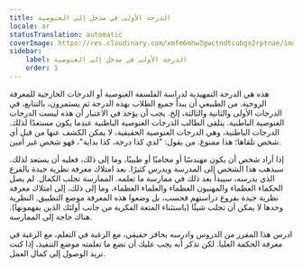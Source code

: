 ```yaml
---
title: الدرجة الأولى في مدخل إلى الغنوصية
locale: ar
statusTranslation: automatic
coverImage: https://res.cloudinary.com/xmfm6mhw3gwctndtcubgx2rptnae/image/upload/v1741354450/small_cover_introduccion_a_la_gnosis_57a3fc8d72.webp
sidebar:
    label: الدرجة الأولى في مدخل إلى الغنوصية
    order: 1
---
```

هذه هي الدرجة التمهيدية لدراسة الفلسفة الغنوصية أو الدرجات الخارجية للمعرفة الروحية. من الطبيعي أن يبدأ جميع الطلاب بهذه الدرجة ثم يستمرون، بالتتابع، في الدرجات الأولى والثانية والثالثة، إلخ. يجب أن يؤخذ في الاعتبار أن هذه ليست الدرجات الغنوصية الباطنية. يتلقى الطالب الدرجات الغنوصية الباطنية عندما يكون مستعدًا لذلك. الدرجات الباطنية، وهي الدرجات الغنوصية الحقيقية، لا يمكن الكشف عنها من قبل أي شخص تلقاها؛ هذا ممنوع. من يقول: "لدي كذا درجة، كذا بداية"، فهو شخص غير أمين.

إذا أراد شخص أن يكون مهندسًا أو محاميًا أو طبيبًا، وما إلى ذلك، فعليه أن يستعد لذلك. سيذهب هذا الشخص إلى المدرسة ويدرس كثيرًا. بعد امتلاك معرفة نظرية جيدة بالفرع الذي يدرسه، سيبدأ بعد ذلك في ممارسة ما تعلمه. الممارسة تجلب الكمال. لم يصل الحكماء العظماء والمهنيون العظماء والعلماء العظماء، وما إلى ذلك، إلى امتلاك معرفة نظرية جيدة بفروع دراستهم فحسب، بل وضعوا هذه المعرفة موضع التطبيق. النظرية وحدها لا يمكن أن تجلب شيئًا (باستثناء المتعة الفكرية من جانب أولئك الذين يفهمونها). هناك حاجة إلى الممارسة.

ادرس هذا المقرر من الدروس وادرسه بحافز حقيقي، مع الرغبة في التعلم، مع الرغبة في معرفة الحكمة العليا. لكن تذكر أنه يجب عليك أن تضع ما تعلمته موضع التنفيذ، إذا كنت تريد الوصول إلى كمال العمل.
